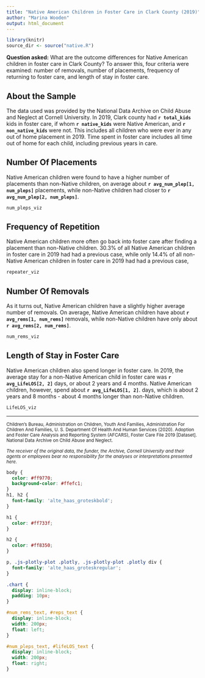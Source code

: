 ```yaml
---
title: "Native American Children in Foster Care in Clark County (2019)"
author: "Marina Wooden"
output: html_document
---
```


<link rel="stylesheet" type="text/css" href="fonts/stylesheet.css">

```r
library(knitr)
source_dir <- source("native.R")
```

**Question asked:** What are the outcome differences for Native American children in foster care in Clark County?  To answer this, four criteria were examined: number of removals, number of placements, frequency of returning to foster care, and length of stay in foster care.

## About the Sample

The data used was provided by the National Data Archive on Child Abuse and Neglect at Cornell University.  In 2019, Clark county had **`r total_kids`** kids in foster care, if whom **`r native_kids`** were Native American, and **`r non_native_kids`** were not.  This includes all children who were ever in any out of home placement in 2019.  Time spent in foster care includes all time out of home for each child, including previous years in care.

## Number Of Placements
<p id="num_pleps_text">
Native American children were found to have a higher number of placements than non-Native children, on average about **`r avg_num_plep[1, num_pleps]`** placements, while non-Native children had closer to **`r avg_num_plep[2, num_pleps]`**.
</p>

<div class="chart">
```r
num_pleps_viz
```
</div>

## Frequency of Repetition

<p id="reps_text">
Native American children more often go back into foster care after finding a placement than non-Native children.  30.3% of all Native American children in foster care in 2019 had had a previous case, while only 14.4% of all non-Native American children in foster care in 2019 had had a previous case,
</p>

<div class="chart">
```r
repeater_viz
```
</div>

## Number Of Removals

<p id="num_rems_text">
As it turns out, Native American children have a slightly higher average number of removals.  On average, Native American children have about **`r avg_rems[1, num_rems]`** removals, while non-Native children have only about **`r avg_rems[2, num_rems]`**.
</p>

<div class="chart">
```r
num_rems_viz
```
</div>

## Length of Stay in Foster Care

<p id="lifeLOS_text">
Native American children also spend longer in foster care.  In 2019, the average stay for a non-Native American child in foster care was **`r avg_LifeLOS[2, 2]`** days, or about 2 years and 4 months.  Native American children, however, spend about **`r avg_LifeLOS[1, 2]`**. days, which is about 2 years and 8 months - about 4 months longer than non-Native children.
</p>

<div class="chart">
```r
LifeLOS_viz
```
</div>

<hr>

<small>
  Children's Bureau, Administration on Children, Youth And Families, Administration For Children And Families, U. S. Department Of Health And Human Services (2020). Adoption and Foster Care Analysis and Reporting System (AFCARS), Foster Care File 2019 [Dataset]. National Data Archive on Child Abuse and Neglect.
  
  _The receiver of the original data, the funder, the Archive, Cornell University and their agents or employees bear no responsibility for the analyses or interpretations presented here._
</small>

```css
body {
  color: #ff9770;
  background-color: #ffefc1;
}
h1, h2 {
  font-family: 'alte_haas_groteskbold';
}

h1 {
  color: #ff733f;
}

h2 {
  color: #ff8350;
}

p, .js-plotly-plot .plotly, .js-plotly-plot .plotly div {
  font-family: 'alte_haas_groteskregular';
}

.chart {
  display: inline-block;
  padding: 10px;
}

#num_rems_text, #reps_text {
  display: inline-block;
  width: 200px;
  float: left;
}

#num_pleps_text, #lifeLOS_text {
  display: inline-block;
  width: 200px;
  float: right;
}
```